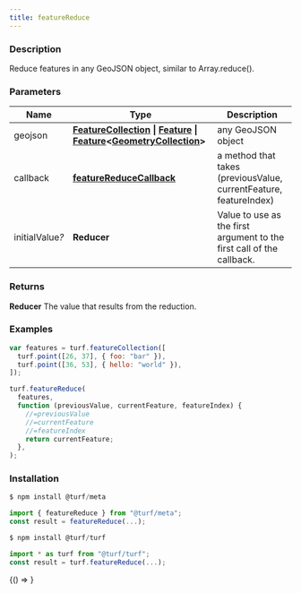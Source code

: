 ```yaml
---
title: featureReduce
---
```



### Description

Reduce features in any GeoJSON object, similar to Array.reduce().

### Parameters

| Name                 | Type                                                                                                                                                                                                                                                                                        | Description                                                           |
| -------------------- | ------------------------------------------------------------------------------------------------------------------------------------------------------------------------------------------------------------------------------------------------------------------------------------------- | --------------------------------------------------------------------- |
| geojson              | **[FeatureCollection](https://tools.ietf.org/html/rfc7946#section-3.3) &#124; [Feature](https://tools.ietf.org/html/rfc7946#section-3.2) &#124; [Feature](https://tools.ietf.org/html/rfc7946#section-3.2)&lt;[GeometryCollection](https://tools.ietf.org/html/rfc7946#section-3.1.8)&gt;** | any GeoJSON object                                                    |
| callback             | **[featureReduceCallback](docs/api/types/featureReduceCallback.mdx)**                                                                                                                                                                                                                       | a method that takes (previousValue, currentFeature, featureIndex)     |
| initialValue<i>?</i> | **Reducer**                                                                                                                                                                                                                                                                                 | Value to use as the first argument to the first call of the callback. |

### Returns

**Reducer** The value that results from the reduction.

### Examples

```javascript
var features = turf.featureCollection([
  turf.point([26, 37], { foo: "bar" }),
  turf.point([36, 53], { hello: "world" }),
]);

turf.featureReduce(
  features,
  function (previousValue, currentFeature, featureIndex) {
    //=previousValue
    //=currentFeature
    //=featureIndex
    return currentFeature;
  },
);
```

### Installation

```javascript
$ npm install @turf/meta

import { featureReduce } from "@turf/meta";
const result = featureReduce(...);
```

```javascript
$ npm install @turf/turf

import * as turf from "@turf/turf";
const result = turf.featureReduce(...);
```

<!-- Expose turf as global var for experimenting in the browser console -->

<BrowserOnly>{() => <WindowTurfGlobal turf={turf} />}</BrowserOnly>
